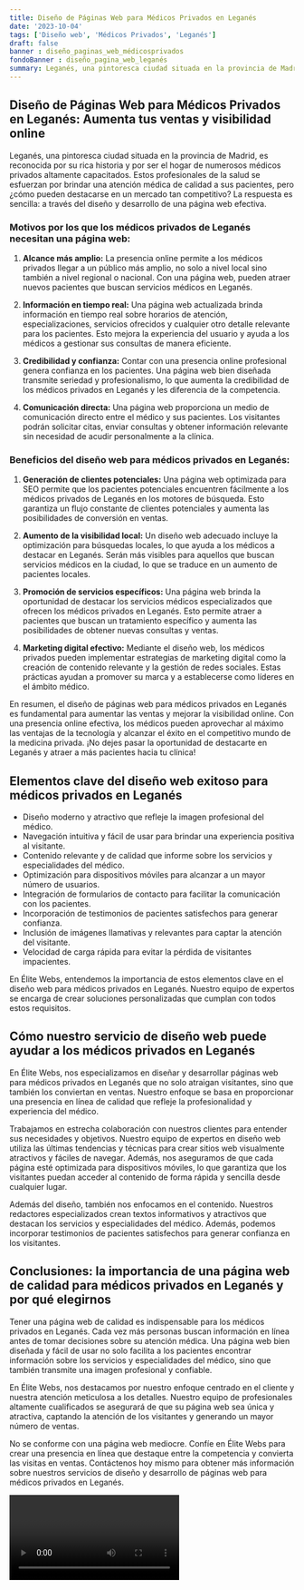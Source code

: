 ```yaml
---
title: Diseño de Páginas Web para Médicos Privados en Leganés
date: '2023-10-04'
tags: ['Diseño web', 'Médicos Privados', 'Leganés']
draft: false
banner : diseño_paginas_web_médicosprivados
fondoBanner : diseño_pagina_web_leganés
summary: Leganés, una pintoresca ciudad situada en la provincia de Madrid, es reconocida por su rica historia y por ser el hogar de numerosos médicos privados altamente capacitados. Estos profesionales de la salud se esfuerzan por brindar una atención médica de calidad a sus pacientes, pero ¿cómo pueden destacarse en un mercado tan competitivo? La respuesta es sencilla a través del diseño y desarrollo de una página web efectiva.
---
```


## **Diseño de Páginas Web para Médicos Privados en Leganés: Aumenta tus ventas y visibilidad online**

Leganés, una pintoresca ciudad situada en la provincia de Madrid, es reconocida por su rica historia y por ser el hogar de numerosos médicos privados altamente capacitados. Estos profesionales de la salud se esfuerzan por brindar una atención médica de calidad a sus pacientes, pero ¿cómo pueden destacarse en un mercado tan competitivo? La respuesta es sencilla: a través del diseño y desarrollo de una página web efectiva.

### **Motivos por los que los médicos privados de Leganés necesitan una página web:**

1. **Alcance más amplio:** La presencia online permite a los médicos privados llegar a un público más amplio, no solo a nivel local sino también a nivel regional o nacional. Con una página web, pueden atraer nuevos pacientes que buscan servicios médicos en Leganés.

2. **Información en tiempo real:** Una página web actualizada brinda información en tiempo real sobre horarios de atención, especializaciones, servicios ofrecidos y cualquier otro detalle relevante para los pacientes. Esto mejora la experiencia del usuario y ayuda a los médicos a gestionar sus consultas de manera eficiente.

3. **Credibilidad y confianza:** Contar con una presencia online profesional genera confianza en los pacientes. Una página web bien diseñada transmite seriedad y profesionalismo, lo que aumenta la credibilidad de los médicos privados en Leganés y les diferencia de la competencia.

4. **Comunicación directa:** Una página web proporciona un medio de comunicación directo entre el médico y sus pacientes. Los visitantes podrán solicitar citas, enviar consultas y obtener información relevante sin necesidad de acudir personalmente a la clínica.

### **Beneficios del diseño web para médicos privados en Leganés:**

1. **Generación de clientes potenciales:** Una página web optimizada para SEO permite que los pacientes potenciales encuentren fácilmente a los médicos privados de Leganés en los motores de búsqueda. Esto garantiza un flujo constante de clientes potenciales y aumenta las posibilidades de conversión en ventas.

2. **Aumento de la visibilidad local:** Un diseño web adecuado incluye la optimización para búsquedas locales, lo que ayuda a los médicos a destacar en Leganés. Serán más visibles para aquellos que buscan servicios médicos en la ciudad, lo que se traduce en un aumento de pacientes locales.

3. **Promoción de servicios específicos:** Una página web brinda la oportunidad de destacar los servicios médicos especializados que ofrecen los médicos privados en Leganés. Esto permite atraer a pacientes que buscan un tratamiento específico y aumenta las posibilidades de obtener nuevas consultas y ventas.

4. **Marketing digital efectivo:** Mediante el diseño web, los médicos privados pueden implementar estrategias de marketing digital como la creación de contenido relevante y la gestión de redes sociales. Estas prácticas ayudan a promover su marca y a establecerse como líderes en el ámbito médico.

En resumen, el diseño de páginas web para médicos privados en Leganés es fundamental para aumentar las ventas y mejorar la visibilidad online. Con una presencia online efectiva, los médicos pueden aprovechar al máximo las ventajas de la tecnología y alcanzar el éxito en el competitivo mundo de la medicina privada. ¡No dejes pasar la oportunidad de destacarte en Leganés y atraer a más pacientes hacia tu clínica!

<GifSeo />

<Cta />

## Elementos clave del diseño web exitoso para médicos privados en Leganés

- Diseño moderno y atractivo que refleje la imagen profesional del médico.
- Navegación intuitiva y fácil de usar para brindar una experiencia positiva al visitante.
- Contenido relevante y de calidad que informe sobre los servicios y especialidades del médico.
- Optimización para dispositivos móviles para alcanzar a un mayor número de usuarios.
- Integración de formularios de contacto para facilitar la comunicación con los pacientes.
- Incorporación de testimonios de pacientes satisfechos para generar confianza.
- Inclusión de imágenes llamativas y relevantes para captar la atención del visitante.
- Velocidad de carga rápida para evitar la pérdida de visitantes impacientes.

En Élite Webs, entendemos la importancia de estos elementos clave en el diseño web para médicos privados en Leganés. Nuestro equipo de expertos se encarga de crear soluciones personalizadas que cumplan con todos estos requisitos.

## Cómo nuestro servicio de diseño web puede ayudar a los médicos privados en Leganés

En Élite Webs, nos especializamos en diseñar y desarrollar páginas web para médicos privados en Leganés que no solo atraigan visitantes, sino que también los conviertan en ventas. Nuestro enfoque se basa en proporcionar una presencia en línea de calidad que refleje la profesionalidad y experiencia del médico.

Trabajamos en estrecha colaboración con nuestros clientes para entender sus necesidades y objetivos. Nuestro equipo de expertos en diseño web utiliza las últimas tendencias y técnicas para crear sitios web visualmente atractivos y fáciles de navegar. Además, nos aseguramos de que cada página esté optimizada para dispositivos móviles, lo que garantiza que los visitantes puedan acceder al contenido de forma rápida y sencilla desde cualquier lugar.

Además del diseño, también nos enfocamos en el contenido. Nuestros redactores especializados crean textos informativos y atractivos que destacan los servicios y especialidades del médico. Además, podemos incorporar testimonios de pacientes satisfechos para generar confianza en los visitantes.

## Conclusiones: la importancia de una página web de calidad para médicos privados en Leganés y por qué elegirnos

Tener una página web de calidad es indispensable para los médicos privados en Leganés. Cada vez más personas buscan información en línea antes de tomar decisiones sobre su atención médica. Una página web bien diseñada y fácil de usar no solo facilita a los pacientes encontrar información sobre los servicios y especialidades del médico, sino que también transmite una imagen profesional y confiable.

En Élite Webs, nos destacamos por nuestro enfoque centrado en el cliente y nuestra atención meticulosa a los detalles. Nuestro equipo de profesionales altamente cualificados se asegurará de que su página web sea única y atractiva, captando la atención de los visitantes y generando un mayor número de ventas.

No se conforme con una página web mediocre. Confíe en Élite Webs para crear una presencia en línea que destaque entre la competencia y convierta las visitas en ventas. Contáctenos hoy mismo para obtener más información sobre nuestros servicios de diseño y desarrollo de páginas web para médicos privados en Leganés.

<Video />

<CtaBot job='Médicos Privados' city='Leganés'/>

<Gmaps query='Leganés+españa+maps' />